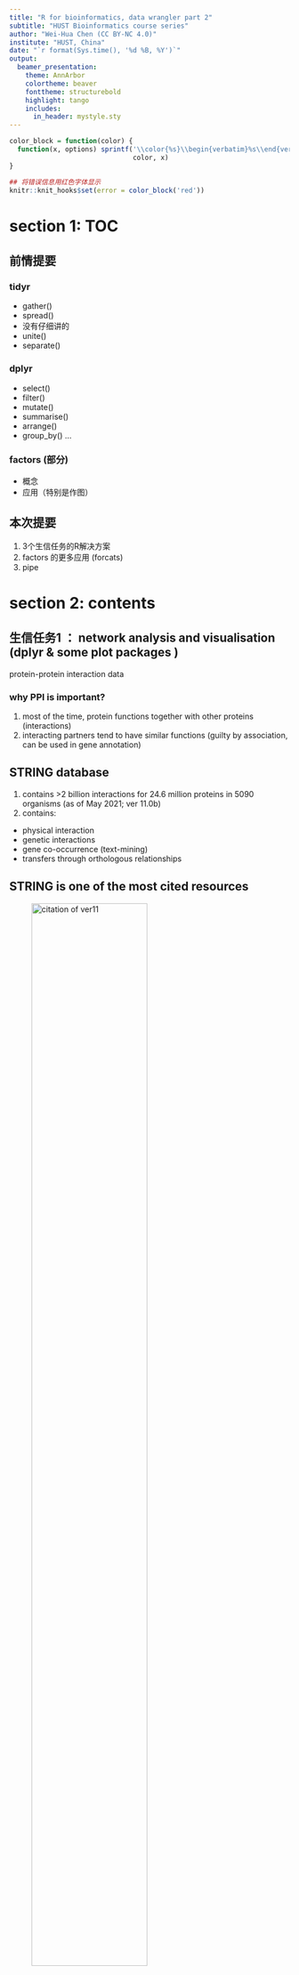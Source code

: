 ```yaml
---
title: "R for bioinformatics, data wrangler part 2"
subtitle: "HUST Bioinformatics course series"
author: "Wei-Hua Chen (CC BY-NC 4.0)"
institute: "HUST, China"
date: "`r format(Sys.time(), '%d %B, %Y')`"
output: 
  beamer_presentation:
    theme: AnnArbor
    colortheme: beaver
    fonttheme: structurebold
    highlight: tango
    includes:
      in_header: mystyle.sty
---
```


```r
color_block = function(color) {
  function(x, options) sprintf('\\color{%s}\\begin{verbatim}%s\\end{verbatim}',
                               color, x)
}

## 将错误信息用红色字体显示
knitr::knit_hooks$set(error = color_block('red'))
```

# section 1: TOC

## 前情提要

### tidyr

-   gather()
-   spread()
-   没有仔细讲的
-   unite()
-   separate()

### dplyr

-   select()
-   filter()
-   mutate()
-   summarise()
-   arrange()
-   group_by() ...

### factors (部分)

-   概念
-   应用（特别是作图）

## 本次提要

1.  3个生信任务的R解决方案
2.  factors 的更多应用 (forcats)
3.  pipe

# section 2: contents

## 生信任务1 ： network analysis and visualisation (dplyr & some plot packages )

protein-protein interaction data

### why PPI is important?

1.  most of the time, protein functions together with other proteins (interactions)
2.  interacting partners tend to have similar functions (guilty by association, can be used in gene annotation)

## STRING database

1.  contains \>2 billion interactions for 24.6 million proteins in 5090 organisms (as of May 2021; ver 11.0b)
2.  contains:

-   physical interaction
-   genetic interactions
-   gene co-occurrence (text-mining)
-   transfers through orthologous relationships

## STRING is one of the most cited resources

![citation of ver11](images/talk06/STRING_google_scholar_citation_2021.png){height="70%"}

more tools at Peer Bork's group: https://scholar.google.com/citations?hl=en&user=M6Etr6oAAAAJ&view_op=list_works&sortby=pubdate

## a typical STRING plot

![interacting partners of SALL4](images/talk06/string_normal_image.png){height="70%"}

## note to previous plot

**note** this plot was generated using the following parameters:

-   use SALL4 in human as query
-   show only the top ten connectivity partners
-   only connectivity score \>= 900 (or 0.9) were shown

## tasks of task 1

1.  get human PPI data
2.  limit the interactions to those with scores \>= 900 (or 0.9)
3.  find SALL4 and its top ten interaction parteners
4.  visualize the PPI network
5.  calculate connectivities of sall4 and its top ten parteners in the dataset

**问题**

生物学意义何在？？

## download human ppi data from STRING

go to : <https://string-db.org/cgi/download.pl>

![Download human PPI data from STRING](images/talk06/download_human_PPI_from_string.png){height="50%"}

## load and load the human PPI data

\FontSmall

```r
library(tidyverse);
```

```r
## read_csv 也能处理压缩文件！！！ 
ppi <- read_delim( file = "data/talk06/ppi900.txt.gz", col_names = T, 
                   delim =  "\t", quote = "" );

## 查看一下数据 --
ppi %>% filter( gene1 == "SALL4" ) %>% do( head(.,  n = 10 ) );
```

## start to process the data

\FontSmall

```r
## get top 10 interacting partners of SALL4 by interaction score ... 
toppart <- ppi %>% filter( gene1 == "SALL4" ) %>% 
  arrange( desc( score ) ) %>% slice( 1:10 );

## get the interaction network consisting the top genes --
genes <- unique( c( "SALL4", toppart$gene2 ) );
netdata <- ppi %>% filter( gene1 %in% genes & gene2 %in% genes );
nrow(netdata);
```

## load the igraph package

\FontSmall

```r
## -- to make sure the installation will only run once ... 
if (!require("igraph")){ 
  chooseCRANmirror();
  install.packages("igraph");
} 

library( igraph );
```

## visualise the network ...

\FontSmall

```r
netnet <- graph_from_data_frame( netdata, directed = FALSE );
plot(netnet);
```

## 图的问题

-   very ugly
-   two lines (redundancy) between every two nodes

## redundancy among data

\FontSmall

```r
netdata %>% filter( gene1 %in% c("SALL4", "NANOG") & gene2 %in% c("SALL4", "NANOG") );
```

## how to remove redundancy?

\FontSmall

```r
## create a new column, sort the two gene names, and concatenate them ... 
testdata <- 
  netdata %>% filter( gene1 %in% c("SALL4", "NANOG") & gene2 %in% c("SALL4", "NANOG") ) %>% 
  mutate( group  =  
            if_else( gene1 > gene2, 
                     str_c( gene1, gene2, sep = "-" ), 
                     str_c( gene2, gene1, sep = "-" ) ) );

testdata;
```

\FontNormal

**Note** `str_c` is from the `stringr` package!!

## remove redundancy!

\FontSmall

```r
testdata %>% group_by( group ) %>% slice( 1 );
```

## remove redundancy, cont.

\FontSmall

```r
netdata.nr <- 
  netdata %>% 
  mutate( group  =  
            if_else( gene1 > gene2, 
                     str_c( gene1, gene2, sep = "-" ), 
                     str_c( gene2, gene1, sep = "-" ) ) ) %>% 
  group_by( group ) %>% slice( 1 );

nrow(netdata.nr);
```

## plot the non-redundant data

\FontSmall

```r
netnet.nr <- graph_from_data_frame( netdata.nr, directed = FALSE );
plot(netnet.nr);
```

## redundant 的数据可以用来计算 degree

\FontSmall

```r
net.stats <- 
  netdata %>% group_by( gene1 ) %>% summarise( degree = n() ) %>% 
  arrange( desc (degree) );
net.stats;
```

## 继续美化 network

\FontSmall

```r
## node大小由degree决定
## 查看网络中基因名存储的顺序
V(netnet.nr)$name; 
## 获取它们相对应的 degree ...
net.stats[match( V(netnet.nr)$name , net.stats$gene1 ),  ];
```

## 继续美化 network, cont.

\FontSmall

```r
vertex_attr(netnet.nr, "size") <- 
  net.stats$degree[match( V(netnet.nr)$name , net.stats$gene1 ) ] * 2;
plot( netnet.nr );
```

## 更多美化

详见：

1.  [igraph introduction](https://www.jessesadler.com/post/network-analysis-with-r/)
2.  [a comprehensive network visualisation tutorial in R](https://kateto.net/network-visualization): igraph and beyond

![Example final outcomes](images/talk06/igraph_example.png){height="40%"}

## other network visualisation packages

1.  [ggnet](https://briatte.github.io/ggnet/)
2.  [interactive networkD3 R package](http://www.sthda.com/english/articles/33-social-network-analysis/137-interactive-network-visualization-using-r/)
3.  plotly.js
4.  D3

## 生信任务2 : 宏基因基因数据展示的小应用 (forcats)

![肠道物种丰度示意图](images/talk06/gmrepo_run_statistics.png){height="60%"}

Find more at the [GMrepo database](https://gmrepo.humangut.info/home).

## 什么是宏基因组？

Metagenomics is the study of genetic material recovered directly from environmental samples.

### research contents

-   mostly prokaryotes
-   unicellular eukaryotes
-   viruses

### techniques

-   16S (universially conserved gene in prokaryotes)
-   whole genome sequencing (WGS or metagenomics)

## what can metagenomics do?

-   identify new species
-   reveal species kinds and abundances
-   relate species changes to human health and disease

## biomes

![Biomes](images/talk06/ebi_metagenomics_biomes_aug8_2019.png){height="60%"}

Screenshot taken from the [EBI metagenomics database](https://www.ebi.ac.uk/metagenomics/) on Aug 8, 2019.

## enviromental microbiome

-   soil
-   ocean

![The tara oceans expedition](images/talk06/tara_oceans_boat.jpg){height="50%"}

## host associated microbiomes

-   human body sites
-   animals & plants

![NIH human microbiome project](images/talk06/iHMP.png){height="30%"}

## why human gut microbiota is important?

![human gut microbita](images/talk06/GutMicrobeInfographic.png){height="60%"}

## tasks of human gut microbiota analysis

-   identify new species
-   find good, bad and commensal microbes
-   link microbial variations to human health
-   mechanisms
-   modulation, intervention and regulation

## typical human gut microbiome data

Species abundances

\FontSmall

```r
abu <- read_delim(file = "data/talk06/relative_abundance_for_RUN_ERR1072629_taxonlevel_species.txt",
                  delim = "\t", quote = "", comment = "#");

nrow(abu);
```

## Species abundances, cont.

\FontSmall

```r
abu %>% arrange( desc( relative_abundance ) ) %>% do( head(., n = 10) );
```

## 相对丰度作图要求

1.  按丰度从高到低排序
2.  只取前10个species (保留10行)
3.  将后面的丰度累加在一起，汇总为"Others"分类

## 数据处理

\FontSmall

```r
library( tidytidbits );
abu.dat <- 
  abu %>% arrange( desc( relative_abundance ) ) %>% 
    lump_rows( scientific_name, relative_abundance, n = 10, other_level = "Others" );

head(abu.dat, n = 11);
```

## 尝试作图

\FontSmall

```r
ggplot(abu.dat, aes(x = scientific_name, y = relative_abundance, fill = scientific_name ) ) + 
  geom_bar( stat = "identity" ) + 
  coord_flip()
```

## 调整排列顺序

\FontSmall

```r
## 用 forcat 包的 fct_reorder 函数; 注意它3个参数的意义！！！
ggplot(abu.dat, aes(x = fct_reorder( scientific_name, relative_abundance, .desc = F), 
                    y = relative_abundance, fill = scientific_name ) ) + 
  geom_bar( stat = "identity" ) + 
  coord_flip() + xlab("Species") + ylab( "Relative abundance %" ) 
```

## 更多 forcats 的应用 ...

see here: <https://cran.r-project.org/web/packages/forcats/vignettes/forcats.html>

更多应用将会在 作图 （ggplot2） 时讲到。

## 生信任务3 : 整合基因表达、甲基化、突变数据 (dplyr::join)

在生信分析中，常需要将多个来源的数据整合在一个表格中，以方便后续分析。

\FontSmall

```r
meth <- read_delim( file = "data/talk06/methylation_data.txt.gz", 
                    delim = "\t", quote = "", col_names = T);

head(meth, n = 3);
```

\FontNormal

**问题** 什么是甲基化？？

## 表达数据

\FontSmall

```r
expr <- read_delim( file = "data/talk06/expression_data.txt.gz",
                    delim = "\t", quote = "", col_names = T );

head( expr, n = 5);
```

## 整合后的结果应该是什么？？

| gene  | TSS200 | TSS1500 | UTR | body | expression |
|-------|--------|---------|-----|------|------------|
| gene1 | 0.1    | 0.2     | NA  | 0.8  | 100        |
| gene2 | 0.12   | 0.32    | NA  | 0.9  | 18         |

...

## 第一种方法，使用 spread

先合并，再 spread 用 `bind_rows` 合并两个 tibble 时，列名需要一致

\FontSmall

```r
meth2 <- meth %>% select( gene, group=site, value=methylation_score );
head(meth2, n=2);

expr2 <- expr %>% mutate( group = "rkpm" ) %>%
  select( gene, group, value=rkpm ) %>% 
  group_by( gene ) %>% slice( 1 );
head(expr2, n=2);
```

\FontNormal

**注：** gene name 与 group 组合必须是唯一的。即：基因A只能有一个表达量值。

## 合并 & spread

\FontSmall

```r
comb <- bind_rows( meth2, expr2 );
comb.wide <- comb %>% spread( group, value );

head(comb.wide);
```

## 方法二：使用 join ...

首先对 methylation 数据进行处理

\FontSmall

```r
meth3 <- 
  meth %>% spread( site, methylation_score );

head(meth3);
```

## dplyr::join

\FontSmall

```r
comb2 <- left_join( meth3, expr2, by = "gene" ) %>% select( -group );
head(comb2);
```

\FontNormal

**注意** left_join 的语法

## join 详解

-   left_join(): return all rows from x, and all columns from x and y. Rows in x with no match in y will have NA values in the new columns. If there are multiple matches between x and y, all combinations of the matches are returned.

-   inner_join()

-   right_join()

-   full_join()

更多请见： <https://dplyr.tidyverse.org/reference/join.html>

# section 3: pipe

## 什么是 pipe ？

-   pipe 就是 `%>%`
-   it comes from the `magrittr` package by **Stefan Milton Bache**
-   Packages in the tidyverse load %\>% for you automatically, so you don't usually load magrittr explicitly.
-   实质是中间值的传递

示例：

\FontSmall

```r
## 比如：这段代码可以合并为：
comb <- bind_rows( meth2, expr2 );
comb.wide <- comb %>% spread( group, value );

## -- 新代码 ... 
bind_rows( meth2, expr2 ) %>%
  spread( group, value );
```

## 是否所有函数都支持 pipe ？

是的。

通常需要用 `.` 指代传递来的数据，并以参数的形式赋予下游函数:

\FontSmall

```r
ppi %>% filter( gene1 == "SALL4" ) %>% do( head(.,  n = 10 ) );

## 也可以写为
ppi %>% filter( gene1 == "SALL4" ) %>% head(.,  n = 10 );
```

## 其它形式的 pipe

`%T>%` : 返回上游的值 （？？？）

\FontSmall

```r
library(magrittr)
## 示例：res1 是空值 ... 
res1 <- 
  rnorm(100) %>%
    matrix(ncol = 2) %>%
    plot();
```

## %T\>%: 返回上游值 (left-side values)

\FontSmall

```r
## 示例：res2 是 matrix() 内容 ... 
res2 <- 
  rnorm(100) %>%
    matrix(ncol = 2) %T>%
    plot();
```

## %T\>%: 返回上游值 (left-side values), cont.

\FontSmall

```r
head(res2);
```

## %\$% ： attach ???

\FontSmall

```r
attach( mtcars ); ## note the warning message ... 
cor.test( cyl, mpg ); ## 汽缸数与燃油效率
```

## %\$% ： attach ??? , cont.

\FontSmall

```r
detach( mtcars );
with( mtcars, cor.test( cyl, mpg ) );
```

## %\$% ： attach ??? , cont.

\FontSmall

```r
mtcars %$% 
  cor.test( cyl, mpg );
```

## 其它 pipe 及注意事项

\FontSmall

```r
## 双向 pipe 
mtcars %<>% transform(cyl = cyl * 2); 
```

**注**

-   pipe 的使用可以使思路更清晰
-   因此，尽量使用 `%>%` （方向明确），而不使用其它方向不明确的 pipe

# section 4: Exercise & home work

## 练习

练习本堂讲到的三个示例

用示例2的数据画饼图

```r
ggplot(abu.dat, aes(x = fct_reorder( scientific_name, relative_abundance, .desc = F), 
                    y = relative_abundance, fill = scientific_name ) ) + 
  geom_bar( stat = "identity" ) + 
  coord_polar(  ) + xlab("Species") + ylab( "Relative abundance %" ) 
```

## 作业： pie chart

![make a pie chart like this using the meteagenomics data](images/talk06/121-ggplot-pie-chart-donut-chart-1.png){height="50%"}

详见： <https://www.datanovia.com/en/blog/how-to-create-a-pie-chart-in-r-using-ggplot2/>

## 更多练习

-   join: <https://r4ds.had.co.nz/relational-data.html>
-   forcats: <https://cran.r-project.org/web/packages/forcats/vignettes/forcats.html>

## 下次预告

Strings and regular expression
